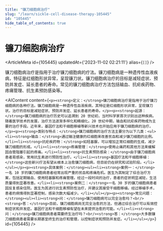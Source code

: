 ```yaml
---
title: "镰刀细胞病治疗"
slug: "/learn/sickle-cell-disease-therapy-105445"
id: "105445"
hide_table_of_contents: true
---
```



# 镰刀细胞病治疗

<ArticleMeta id={105445} updatedAt={'2023-11-02 02:21:11'} alias={`[]`} />
<div className='border-solid border-b border-t-0 my-4 border-[var(--ifm-color-gray-300)]' />

镰刀细胞病治疗是指用于治疗镰刀细胞病的疗法。镰刀细胞病是一种遗传性血液疾病，特征是红细胞形状异常，呈现镰刀状。镰刀细胞病治疗的目标是减轻症状、预防并发症、延长患者的寿命。常见的镰刀细胞病治疗方法包括输血、抗疟疾药物、疼痛管理、抗生素预防感染等。

<AIContent content={`<p><strong>定义：</strong>镰刀细胞病治疗是指用于治疗镰刀细胞病的各种疗法。镰刀细胞病是一种遗传性血液疾病，其特征是红细胞形状异常，呈现镰刀状。治疗的目标是减轻症状、预防并发症、延长患者的寿命。</p><p><strong>起源：</strong>镰刀细胞病的治疗历史可以追溯到 20 世纪初，当时科学家首次识别出这种疾病。随着医学技术的发展，治疗方法逐渐多样化和精细化。20 世纪中期，输血和抗疟疾药物成为主要的治疗手段。近年来，基因疗法和干细胞移植等新兴技术也开始应用于镰刀细胞病的治疗。</p><p><strong>类别与特点：</strong>镰刀细胞病的治疗方法主要分为以下几类：<ul><li><strong>输血：</strong>通过输注健康的红细胞来改善贫血和减少镰刀细胞的比例。</li><li><strong>抗疟疾药物：</strong>如羟基脲，可以增加正常红细胞的生成，减少镰刀细胞的形成。</li><li><strong>疼痛管理：</strong>使用止痛药和其他方法来缓解因血管阻塞引起的疼痛。</li><li><strong>抗生素预防感染：</strong>由于镰刀细胞病患者易感染，常用抗生素进行预防性治疗。</li><li><strong>基因疗法和干细胞移植：</strong>这些新兴疗法有望从根本上治愈镰刀细胞病，但目前仍在研究和试验阶段。</li></ul></p><p><strong>具体案例：</strong><ul><li><strong>案例一：</strong>一名 10 岁的镰刀细胞病患者经常出现严重的贫血和疼痛危机。医生为其制定了综合治疗方案，包括定期输血、使用羟基脲和疼痛管理。经过一段时间的治疗，患者的症状明显减轻，生活质量得到显著改善。</li><li><strong>案例二：</strong>一名 30 岁的镰刀细胞病患者因反复感染住院。医生为其进行抗生素预防性治疗，并建议其接受干细胞移植。经过移植手术，患者的病情得到显著控制，感染次数大幅减少。</li></ul></p><p><strong>常见问题：</strong><ul><li><strong>问：</strong>镰刀细胞病可以完全治愈吗？<br/><strong>答：</strong>目前，镰刀细胞病尚无完全治愈的方法，但通过综合治疗可以有效控制症状和并发症。基因疗法和干细胞移植有望在未来提供治愈的可能。</li><li><strong>问：</strong>镰刀细胞病患者需要终生治疗吗？<br/><strong>答：</strong>大多数镰刀细胞病患者需要长期甚至终生的治疗和管理，以控制症状和预防并发症。</li></ul></p>`} id={105445} />
